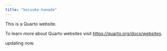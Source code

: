 ```yaml
---
title: "keisuke-hanada"
---
```


This is a Quarto website.

To learn more about Quarto websites visit <https://quarto.org/docs/websites>.


updating now.